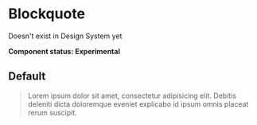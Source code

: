 
<Meta title="UI/Typography/Blockquote" component={Blockquote} />

# Blockquote

Doesn't exist in Design System yet

**Component status: Experimental**

## Default

<Canvas>
  <Story name="Default">
    <Blockquote>
      Lorem ipsum dolor sit amet, consectetur adipisicing elit. Debitis deleniti
      dicta doloremque eveniet explicabo id ipsum omnis placeat rerum suscipit.
    </Blockquote>
  </Story>
</Canvas>
